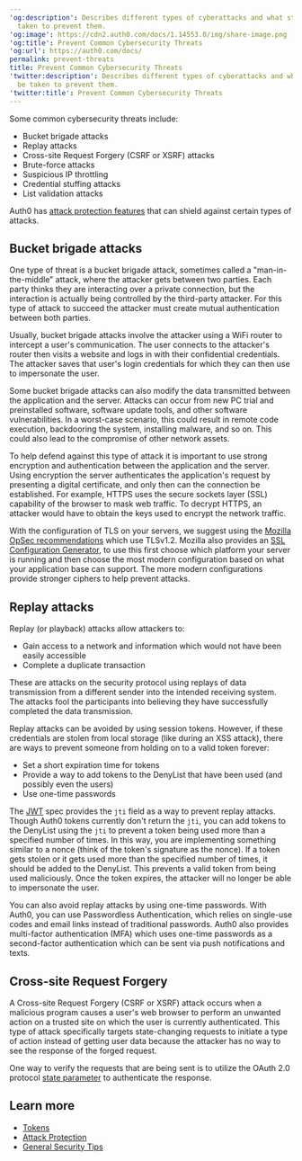---
'og:description': Describes different types of cyberattacks and what steps can be
  taken to prevent them.
'og:image': https://cdn2.auth0.com/docs/1.14553.0/img/share-image.png
'og:title': Prevent Common Cybersecurity Threats
'og:url': https://auth0.com/docs/
permalink: prevent-threats
title: Prevent Common Cybersecurity Threats
'twitter:description': Describes different types of cyberattacks and what steps can
  be taken to prevent them.
'twitter:title': Prevent Common Cybersecurity Threats
---
Some common cybersecurity threats include:

* Bucket brigade attacks
* Replay attacks
* Cross-site Request Forgery (CSRF or XSRF) attacks
* Brute-force attacks
* <Tooltip tip="Suspicious IP Throttling: Form of attack protection that protects your tenant against suspicious logins targeting too many accounts from a single IP address." cta="View Glossary" href="/docs/glossary?term=Suspicious+IP+throttling">Suspicious IP throttling</Tooltip>
* Credential stuffing attacks
* List validation attacks

Auth0 has [attack protection features](/docs/secure/attack-protection) that can shield against certain types of attacks.

## Bucket brigade attacks

One type of threat is a bucket brigade attack, sometimes called a "man-in-the-middle" attack, where the attacker gets between two parties. Each party thinks they are interacting over a private connection, but the interaction is actually being controlled by the third-party attacker. For this type of attack to succeed the attacker must create mutual authentication between both parties.

Usually, bucket brigade attacks involve the attacker using a WiFi router to intercept a user's communication. The user connects to the attacker's router then visits a website and logs in with their confidential credentials. The attacker saves that user's login credentials for which they can then use to impersonate the user.

Some bucket brigade attacks can also modify the data transmitted between the application and the server. Attacks can occur from new PC trial and preinstalled software, software update tools, and other software vulnerabilities. In a worst-case scenario, this could result in remote code execution, backdooring the system, installing malware, and so on. This could also lead to the compromise of other network assets.

To help defend against this type of attack it is important to use strong encryption and authentication between the application and the server. Using encryption the server authenticates the application's request by presenting a digital certificate, and only then can the connection be established. For example, HTTPS uses the secure sockets layer (SSL) capability of the browser to mask web traffic. To decrypt HTTPS, an attacker would have to obtain the keys used to encrypt the network traffic.

With the configuration of TLS on your servers, we suggest using the [Mozilla OpSec recommendations](https://wiki.mozilla.org/Security/Server_Side_TLS) which use TLSv1.2. Mozilla also provides an [SSL Configuration Generator](https://mozilla.github.io/server-side-tls/ssl-config-generator/), to use this first choose which platform your server is running and then choose the most modern configuration based on what your application base can support. The more modern configurations provide stronger ciphers to help prevent attacks.

## Replay attacks

Replay (or playback) attacks allow attackers to:

* Gain access to a network and information which would not have been easily accessible
* Complete a duplicate transaction

These are attacks on the security protocol using replays of data transmission from a different sender into the intended receiving system. The attacks fool the participants into believing they have successfully completed the data transmission.

Replay attacks can be avoided by using session tokens. However, if these credentials are stolen from local storage (like during an XSS attack), there are ways to prevent someone from holding on to a valid token forever:

* Set a short expiration time for tokens
* Provide a way to add tokens to the DenyList that have been used (and possibly even the users)
* Use one-time passwords

The [JWT](/docs/secure/tokens/json-web-tokens) spec provides the `jti` field as a way to prevent replay attacks. Though Auth0 tokens currently don't return the `jti`, you can add tokens to the DenyList using the `jti` to prevent a token being used more than a specified number of times. In this way, you are implementing something similar to a <Tooltip tip="Nonce: Arbitrary number issued once in an authentication protocol to detect and prevent replay attacks." cta="View Glossary" href="/docs/glossary?term=nonce">nonce</Tooltip> (think of the token's signature as the nonce). If a token gets stolen or it gets used more than the specified number of times, it should be added to the DenyList. This prevents a valid token from being used maliciously. Once the token expires, the attacker will no longer be able to impersonate the user.

You can also avoid replay attacks by using one-time passwords. With Auth0, you can use <Tooltip tip="Passwordless: Form of authentication that does not rely on a password as the first factor." cta="View Glossary" href="/docs/glossary?term=Passwordless">Passwordless</Tooltip> Authentication, which relies on single-use codes and email links instead of traditional passwords. Auth0 also provides <Tooltip tip="Multi-factor authentication (MFA): User authentication process that uses a factor in addition to username and password such as a code via SMS." cta="View Glossary" href="/docs/glossary?term=multi-factor+authentication">multi-factor authentication</Tooltip> (MFA) which uses one-time passwords as a second-factor authentication which can be sent via push notifications and texts.

## Cross-site Request Forgery

A Cross-site Request Forgery (CSRF or XSRF) attack occurs when a malicious program causes a user's web browser to perform an unwanted action on a trusted site on which the user is currently authenticated. This type of attack specifically targets state-changing requests to initiate a type of action instead of getting user data because the attacker has no way to see the response of the forged request.

One way to verify the requests that are being sent is to utilize the <Tooltip tip="OAuth 2.0: Authorization framework that defines authorization protocols and workflows." cta="View Glossary" href="/docs/glossary?term=OAuth+2.0">OAuth 2.0</Tooltip> protocol [state parameter](/docs/secure/attack-protection/state-parameters) to authenticate the response.

## Learn more

* [Tokens](/docs/secure/tokens)
* [Attack Protection](/docs/secure/attack-protection)
* [General Security Tips](/docs/secure/security-guidance/tips)